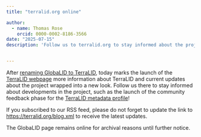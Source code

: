 ```yaml
---
title: "terralid.org online"

author: 
  - name: Thomas Rose
    orcid: 0000-0002-8186-3566
date: "2025-07-15"
description: 'Follow us to terralid.org to stay informed about the project'


---
```


After [renaming GlobaLID to TerraLID](20240414_Kick-off.qmd), today marks the launch of the [TerraLID webpage](https://terralid.org/) more information about TerraLID and current updates about the project wrapped into a new look. Follow us there to stay informed about developments in the project, such as the launch of the community feedback phase for the [TerraLID metadata profile](https://metadata.terralid.org/latest/)! 

If you subscribed to our RSS feed, please do not forget to update the link to <https://terralid.org/blog.xml> to receive the latest updates. 

The GlobaLID page remains online for archival reasons until further notice. 
